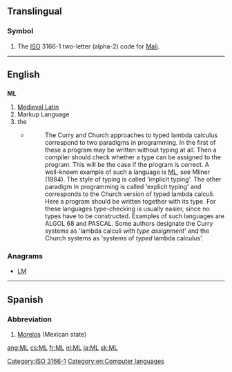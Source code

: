 {{also|ml|Ml|mL|µl}}
==Translingual==

===Symbol===
{{head|mul|symbol}}

# The [[ISO]] 3166-1 two-letter (alpha-2) code for [[Mali]].

[[Category:ISO 3166-1]]

----

==English==

==={{initialism-old|en}}===
'''ML'''

# [[Medieval Latin]]
# Markup Language
# the {{w|ML (programming language)|ML programming language}}
#* {{quote-web
    | date = 1991-12-20
    | author = Henk P. Barendregt
    | title = Lambda Calculi With Types
    | site = ftp.cs.ru.nl
    | url = ftp://ftp.cs.ru.nl/pub/CompMath.Found/HBK.ps
    | accessdate = 2012-07-15 
}}
#*: The Curry and Church approaches to typed lambda calculus correspond to two paradigms in programming. In the first of these a program may be written without typing at all. Then a compiler should check whether a type can be assigned to the program. This will be the case if the program is correct. A well-known example of such a language is [[ML]], see Milner (1984). The style of typing is called 'implicit typing'. The other paradigm in programming is called 'explicit typing' and corresponds to the Church version of typed lambda calculi. Here a program should be written together with its type. For these languages type-checking is usually easier, since no types have to be constructed. Examples of such languages are ALGOL 68 and PASCAL. Some authors designate the Curry systems as 'lambda calculi ''with type assignment''' and the Church systems as 'systems of ''typed'' lambda calculus'.

===Anagrams===
* [[LM#English|LM]]

[[Category:en:Computer languages]]

----

==Spanish==

===Abbreviation===
{{head|es|abbreviation}}

# [[Morelos]] (Mexican state)

[[ang:ML]]
[[cs:ML]]
[[fr:ML]]
[[nl:ML]]
[[ja:ML]]
[[sk:ML]]
